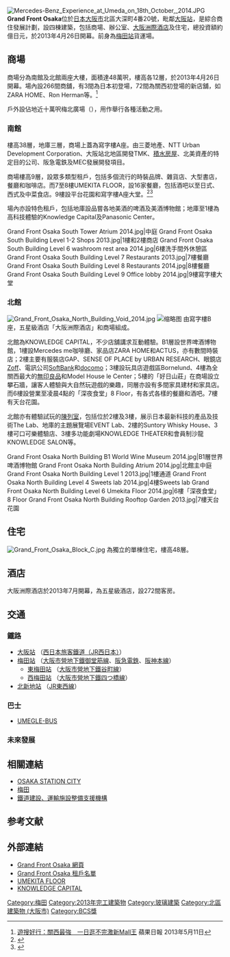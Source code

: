 {{refimprove|time=2015-04-16T07:38:47+00:00}}
{{infobox shopping mall 
  | shopping_mall_name = Grand Front Osaka
  | image = Grand Front Osaka in 201409.JPG
  | caption = Grand Front Osaka
  | location = [[日本|日本]][[大阪市|大阪市]]北區大深町4番20號
  | opening_date = 2013年4月26日
  | developer = 
  | architect = 日建設計、三菱地所設計、NTTファシリティーズ
  | manager = 
  | owner = 
  | number_of_stores = 266
  | number_of_anchors = 
  | floor_area = 480,000平方呎 
  | floors = 
  | website = [http://www.grandfront-osaka.jp/multilingulal/hantai Grand Front Osaka網頁]
}}
[[File:Mercedes-Benz_Experience_at_Umeda_on_18th_October,_2014.JPG|thumb]]
'''Grand Front Osaka'''位於[[日本|日本]][[大阪市|大阪市]]北區大深町4番20號，毗鄰[[大阪站|大阪站]]，是綜合商住發展計劃，設四棟建築，包括商場、辦公室、[[大阪洲際酒店|大阪洲際酒店]]及住宅，總投資額約億日元，於2013年4月26日開幕。前身為[[梅田站|梅田站]]貨運場。

==商場==
商場分為南館及北館兩座大樓，面積達48萬呎，樓高各12層，於2013年4月26日開幕。場內設266間商舖，有3間為日本初登場，72間為關西初登場的新店舖，如 ZARA HOME、Ron Herman等。<ref>[http://hk.apple.nextmedia.com/supplement/travel/art/20130511/18255850 遊搜好行：關西最強　一日逛不完激新Mall王] {{Wayback|url=http://hk.apple.nextmedia.com/supplement/travel/art/20130511/18255850 |date=20170926195310 }}  蘋果日報 2013年5月11日</ref>

戶外設佔地近十萬呎梅北廣場（{{lang|ja|うめきた広場}}），用作舉行各種活動之用。

===南館===
樓高38層，地庫三層，商場上蓋為寫字樓A座。由三菱地產、NTT Urban Development Corporation、大阪站北地區開發TMK、[[積水房屋|積水房屋]]、北美資產的特定目的公司、阪急電鉄及MEC發展開發項目。　

商場樓高9層，設眾多類型租戶，包括多個流行的時裝品牌、雜貨店、大型書店，餐廳和咖啡店。而7至8樓UMEKITA FLOOR，設16家餐廳，包括酒吧以至日式、西式及中菜食店。9樓設平台花園和寫字樓A座大堂。<ref>{{Cite web |url=http://www.nnn.co.jp/dainichi/news/111007/20111007015.html |title=都市型SC目指す　「グランフロント大阪」 |accessdate=2015-03-18 |archive-date=2012-07-14 |archive-url=https://web.archive.org/web/20120714050348/http://www.nnn.co.jp/dainichi/news/111007/20111007015.html |dead-url=no }}</ref><ref>{{Cite web |url=http://www.gfo-sc.jp/shop/index.html |title=グランフロント大阪　ショップ&レストラン |access-date=2015-03-18 |archive-url=https://web.archive.org/web/20160407011659/http://www.gfo-sc.jp/shop/index.html |archive-date=2016-04-07 |dead-url=yes }}</ref>

場內亦設特色租戶，包括地庫設品嘗各地美酒的啤酒及美酒博物館；地庫至1樓為高科技體驗的Knowledge Capital及Panasonic Center。

<gallery>
Grand Front Osaka South Tower Atrium 2014.jpg|中庭
Grand Front Osaka South Building Level 1-2 Shops 2013.jpg|1樓和2樓商店
Grand Front Osaka South Building Level 6 washroom rest area 2014.jpg|6樓洗手間外休憩區
Grand Front Osaka South Building Level 7 Restaurants 2013.jpg|7樓餐廳
Grand Front Osaka South Building Level 8 Restaurants 2014.jpg|8樓餐廳
Grand Front Osaka South Building Level 9 Office lobby 2014.jpg|9樓寫字樓大堂
</gallery>

===北館===
[[File:Grand_Front_Osaka_North_Building_Void_2014.jpg|thumb]]
[[File:Grand_Front_Osaka_The_Garden_Night_view_2013.jpg|缩略图]]
由寫字樓B座，五星級酒店「大阪洲際酒店」和商場組成。

北館為KNOWLEDGE CAPITAL，不少店舖講求互動體驗。B1層設世界啤酒博物館，1樓設Mercedes me咖啡廳、家品店ZARA HOME和ACTUS，亦有數間時裝店；2樓主要有服裝店GAP、SENSE OF PLACE by URBAN RESEARCH、眼鏡店[[Zoff|Zoff]]、電訊公司[[SoftBank|SoftBank]]和[[docomo|docomo]]；3樓設玩具店遊戲區Bornelund、4樓為全關西最大的[[無印良品|無印良品]]和Model House le Center；5樓的「好日山莊」在商場設立攀石牆，讓客人體驗與大自然玩遊戲的樂趣，同層亦設有多間家具建材和家具店。而6樓設營業至凌晨4點的「深夜食堂」8 Floor，有各式各樣的餐廳和酒吧。7樓有天台花園。

北館亦有體驗試玩的[[陳列室|陳列室]]，包括位於2樓及3樓，展示日本最新科技的產品及技術The Lab、地庫的主題展覽場EVENT Lab、2樓的Suntory Whisky House、3樓可口可樂體驗店、3樓多功能劇場KNOWLEDGE THEATER和會員制沙龍KNOWLEDGE SALON等。

<gallery>
Grand Front Osaka North Building B1 World Wine Museum 2014.jpg|B1層世界啤酒博物館
Grand Front Osaka North Building Atrium 2014.jpg|北館主中庭
Grand Front Osaka North Building Level 1 2013.jpg|1樓通道
Grand Front Osaka North Building Level 4 Sweets lab 2014.jpg|4樓Sweets lab
Grand Front Osaka North Building Level 6 Umekita Floor 2014.jpg|6樓「深夜食堂」8 Floor
Grand Front Osaka North Building Rooftop Garden 2013.jpg|7樓天台花園
</gallery>

==住宅==
[[File:Grand_Front_Osaka_Block_C.jpg|thumb]]
為獨立的單棟住宅，樓高48層。

==酒店==
大阪洲際酒店於2013年7月開幕，為五星級酒店，設272間客房。

==交通==
=== 鐵路 ===
* [[大阪站|大阪站]] （[[西日本旅客鐵道|西日本旅客鐵道（JR西日本）]]）
* [[梅田站|梅田站]] （[[大阪市營地下鐵御堂筋線|大阪市營地下鐵御堂筋線]]、[[阪急電鉄|阪急電鉄]]、[[阪神本線|阪神本線]]）
** [[東梅田站|東梅田站]] （[[大阪市營地下鐵谷町線|大阪市營地下鐵谷町線]]）
** [[西梅田站|西梅田站]] （[[大阪市營地下鐵四つ橋線|大阪市營地下鐵四つ橋線]]）
* [[北新地站|北新地站]] （[[JR東西線|JR東西線]]）

=== 巴士===
* [[阪急バス豊中営業所#UMEGLE-BUS（うめぐるバス）|UMEGLE-BUS]]

=== 未來發展===

== 相關連結 ==
* [[OSAKA_STATION_CITY|OSAKA STATION CITY]]
* [[梅田|梅田]]
* [[鐵道建設、運輸施設整備支援機構|鐵道建設、運輸施設整備支援機構]]

==参考文献==
<div class="references-small">
<references />
</div>

== 外部連結 ==
{{Commons category|Grand Front Osaka}}
*[http://www.grandfront-osaka.jp/multilingulal/hantai Grand Front Osaka 網頁] {{Wayback|url=http://www.grandfront-osaka.jp/multilingulal/hantai |date=20200518222418 }}
* [http://www.gfo-sc.jp/ Grand Front Osaka 租戶名單] {{Wayback|url=http://www.gfo-sc.jp/ |date=20210115021524 }}
* [http://umekita-floor.jp/ UMEKITA FLOOR] {{Wayback|url=http://umekita-floor.jp/ |date=20210114224437 }}
* [http://kc-i.jp/ KNOWLEDGE CAPITAL] {{Wayback|url=http://kc-i.jp/ |date=20210202081328 }}

[[Category:梅田|Category:梅田]]
[[Category:2013年完工建築物|Category:2013年完工建築物]]
[[Category:玻璃建築|Category:玻璃建築]]
[[Category:北區建築物_(大阪市)|Category:北區建築物 (大阪市)]]
[[Category:BCS獎|Category:BCS獎]]
